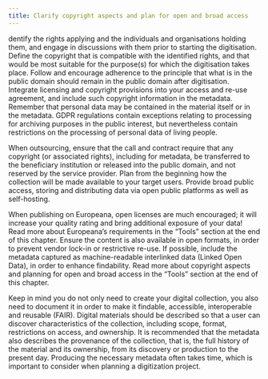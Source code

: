 ```yaml
---
title: Clarify copyright aspects and plan for open and broad access
---
```

dentify the rights applying and the individuals and organisations holding them, and engage in discussions with them prior to starting the digitisation.
Define the copyright that is compatible with the identified rights, and that would be most suitable for the purpose(s) for which the digitisation takes place.
Follow and encourage adherence to the principle that what is in the public domain should remain in the public domain after digitisation.
Integrate licensing and copyright provisions into your access and re-use agreement, and include such copyright information in the metadata.
Remember that personal data may be contained in the material itself or in the metadata. GDPR regulations contain exceptions relating to processing for archiving purposes in the public interest, but nevertheless contain restrictions on the processing of personal data of living people.

When outsourcing, ensure that the call and contract require that any copyright (or associated rights), including for metadata, be transferred to the beneficiary institution or released into the public domain, and not reserved by the service provider.
Plan from the beginning how the collection will be made available to your target users.
Provide broad public access, storing and distributing data via open public platforms as well as self-hosting. 

When publishing on Europeana, open licenses are much encouraged; it will increase your quality rating and bring additional exposure of your data! Read more about Europeana’s requirements in the “Tools” section at the end of this chapter.
Ensure the content is also available in open formats, in order to prevent vendor lock-in or restrictive re-use.
If possible, include the metadata captured as machine-readable interlinked data (Linked Open Data), in order to enhance findability.
Read more about copyright aspects and planning for open and broad access in the “Tools” section at the end of this chapter.

Keep in mind you do not only need to create your digital collection, you also need to document it in order to make it findable, accessible, interoperable and reusable (FAIR). 
Digital materials should be described so that a user can discover characteristics of the collection, including scope, format, restrictions on access, and ownership. 
It is recommended that the metadata also describes the provenance of the collection, that is,  the full history of the material and its ownership, from its discovery or production to the present day.
Producing the necessary metadata often takes time, which is important to consider when planning a digitization project.

